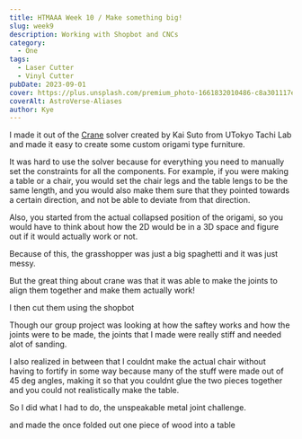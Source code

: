 ```yaml
---
title: HTMAAA Week 10 / Make something big!
slug: week9
description: Working with Shopbot and CNCs
category:
  - One
tags:
  - Laser Cutter
  - Vinyl Cutter
pubDate: 2023-09-01
cover: https://plus.unsplash.com/premium_photo-1661832010486-c8a301117ebb?q=80&w=1960&h=1102&auto=format&fit=crop&ixlib=rb-4.0.3&ixid=M3wxMjA3fDB8MHxwaG90by1wYWdlfHx8fGVufDB8fHx8fA%3D%3D
coverAlt: AstroVerse-Aliases
author: Kye
---
```




I made it out of the [Crane](https://www.food4rhino.com/en/app/crane) solver created by Kai Suto from UTokyo Tachi Lab and made it easy to create some custom origami type furniture.


It was hard to use the solver because for everything you need to manually set the constraints for all the components. For example, if you were making a table or a chair, you would set the chair legs and the table lengs to be the same length, and you would also make them sure that they pointed towards a certain direction, and not be able to deviate from that direction.

Also, you started from the actual collapsed position of the origami, so you would have to think about how the 2D would be in a 3D space and figure out if it would actually work or not.

Because of this, the grasshopper was just a big spaghetti and it was just messy.


<OptimizedCover src={grasshopper} alt="crane"  />

But the great thing about crane was that it was able to make the joints to align them together and make them actually work!

<OptimizedCover src={rhino} alt="rhino"  />


I then cut them using the shopbot 

<OptimizedCover src={cut} alt="cut"  />

Though our group project was looking at how the saftey works and how the joints were to be made, the joints that I made were really stiff and needed alot of sanding.

<OptimizedCover src={group} alt="group"  />

I also realized in between that I couldnt make the actual chair without having to fortify in some way because many of the stuff were made out of 45 deg angles, making it so that you couldnt glue the two pieces together and you could not realistically make the table.

So I did what I had to do, the unspeakable metal joint challenge.

<OptimizedCover src={metal} alt="metal"  />

and made the once folded out one piece of wood into a table

<OptimizedCover src={final} alt="final"  />

















